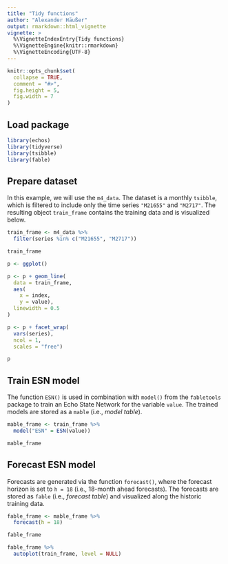 ```yaml
---
title: "Tidy functions"
author: "Alexander Häußer"
output: rmarkdown::html_vignette
vignette: >
  %\VignetteIndexEntry{Tidy functions}
  %\VignetteEngine{knitr::rmarkdown}
  %\VignetteEncoding{UTF-8}
---
```


```r
knitr::opts_chunk$set(
  collapse = TRUE,
  comment = "#>",
  fig.height = 5,
  fig.width = 7
)
```

## Load package

```r
library(echos)
library(tidyverse)
library(tsibble)
library(fable)
```

## Prepare dataset

In this example, we will use the `m4_data`. The dataset is a monthly `tsibble`, which is filtered to include only the time series `"M21655"` and `"M2717"`. The resulting object `train_frame` contains the training data and is visualized below.

```r

train_frame <- m4_data %>%
  filter(series %in% c("M21655", "M2717"))

train_frame

p <- ggplot()

p <- p + geom_line(
  data = train_frame,
  aes(
    x = index,
    y = value),
  linewidth = 0.5
)

p <- p + facet_wrap(
  vars(series),
  ncol = 1,
  scales = "free")

p

```


## Train ESN model

The function `ESN()` is used in combination with `model()` from the `fabletools` package to train an Echo State Network for the variable `value`. The trained models are stored as a `mable` (i.e., *model table*).

```r
mable_frame <- train_frame %>%
  model("ESN" = ESN(value))

mable_frame

```

## Forecast ESN model

Forecasts are generated via the function `forecast()`, where the forecast horizon is set to `h = 18` (i.e., 18-month ahead forecasts). The forecasts are stored as `fable` (i.e., *forecast table*) and visualized along the historic training data.

```r
fable_frame <- mable_frame %>%
  forecast(h = 18)

fable_frame

fable_frame %>%
  autoplot(train_frame, level = NULL)

```




